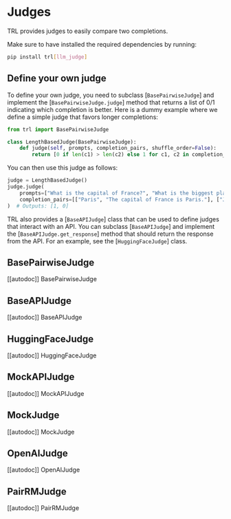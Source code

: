# Judges

TRL provides judges to easily compare two completions.

Make sure to have installed the required dependencies by running:

```bash
pip install trl[llm_judge]
```

## Define your own judge

To define your own judge, you need to subclass [`BasePairwiseJudge`] and implement the [`BasePairwiseJudge.judge`] method that returns a list of 0/1 indicating which completion is better. Here is a dummy example where we define a simple judge that favors longer completions:

```python
from trl import BasePairwiseJudge

class LengthBasedJudge(BasePairwiseJudge):
    def judge(self, prompts, completion_pairs, shuffle_order=False):
        return [0 if len(c1) > len(c2) else 1 for c1, c2 in completion_pairs]
```

You can then use this judge as follows:

```python
judge = LengthBasedJudge()
judge.judge(
    prompts=["What is the capital of France?", "What is the biggest planet in the solar system?"],
    completion_pairs=[["Paris", "The capital of France is Paris."], ["Jupiter is the biggest planet in the solar system.", "Jupiter"]],
)  # Outputs: [1, 0]
```

TRL also provides a [`BaseAPIJudge`] class that can be used to define judges that interact with an API. You can subclass [`BaseAPIJudge`] and implement the [`BaseAPIJudge.get_response`] method that should return the response from the API. For an example, see the [`HuggingFaceJudge`] class.


## BasePairwiseJudge

[[autodoc]] BasePairwiseJudge

## BaseAPIJudge

[[autodoc]] BaseAPIJudge

## HuggingFaceJudge

[[autodoc]] HuggingFaceJudge

## MockAPIJudge

[[autodoc]] MockAPIJudge

## MockJudge

[[autodoc]] MockJudge

## OpenAIJudge

[[autodoc]] OpenAIJudge

## PairRMJudge

[[autodoc]] PairRMJudge
